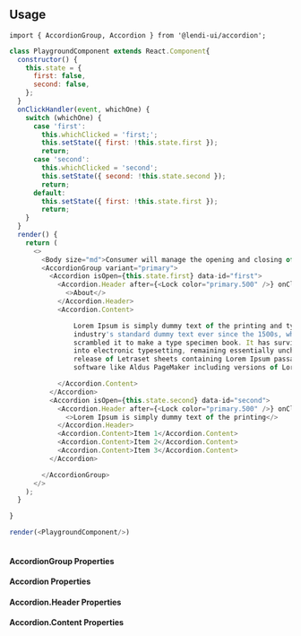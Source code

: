 
## Usage

```
import { AccordionGroup, Accordion } from '@lendi-ui/accordion';
```

```js
class PlaygroundComponent extends React.Component{
  constructor() {
    this.state = {
      first: false,
      second: false,
    };
  }
  onClickHandler(event, whichOne) {
    switch (whichOne) {
      case 'first':
        this.whichClicked = 'first;';
        this.setState({ first: !this.state.first });
        return;
      case 'second':
        this.whichClicked = 'second';
        this.setState({ second: !this.state.second });
        return;
      default:
        this.setState({ first: !this.state.first });
        return;
    }
  }
  render() {
    return (
      <>
        <Body size="md">Consumer will manage the opening and closing of the Accordion</Body>
        <AccordionGroup variant="primary">
          <Accordion isOpen={this.state.first} data-id="first">
            <Accordion.Header after={<Lock color="primary.500" />} onClick={(event) => this.onClickHandler(event, 'first')}>
              <>About</>
            </Accordion.Header>
            <Accordion.Content>

                Lorem Ipsum is simply dummy text of the printing and typesetting industry. Lorem Ipsum has been the
                industry's standard dummy text ever since the 1500s, when an unknown printer took a galley of type and
                scrambled it to make a type specimen book. It has survived not only five centuries, but also the leap
                into electronic typesetting, remaining essentially unchanged. It was popularised in the 1960s with the
                release of Letraset sheets containing Lorem Ipsum passages, and more recently with desktop publishing
                software like Aldus PageMaker including versions of Lorem Ipsum.

            </Accordion.Content>
          </Accordion>
          <Accordion isOpen={this.state.second} data-id="second">
            <Accordion.Header after={<Lock color="primary.500" />} onClick={(event) => this.onClickHandler(event, 'second')}>
              <>Lorem Ipsum is simply dummy text of the printing</>
            </Accordion.Header>
            <Accordion.Content>Item 1</Accordion.Content>
            <Accordion.Content>Item 2</Accordion.Content>
            <Accordion.Content>Item 3</Accordion.Content>
          </Accordion>

        </AccordionGroup>
      </>
    );
  }

}

render(<PlaygroundComponent/>)
            
```

#### AccordionGroup Properties
<PropTable>
  <PropTable.Entry name="children" type="React.ReactNode" description="The AccordionGroup content"/>
  <PropTable.Entry name="isOpen" type="boolean" defaultValue="false" description="To control opening and closing of Accordion Group"/>
  <PropTable.Entry name="variant" type="string" defaultValue="primary" description="To control the UI variation of the Accordion. ('primary', 'emphasis' or 'empty')"/>
</PropTable>


#### Accordion Properties
<PropTable>
  <PropTable.Entry name="children" type="React.ReactNode" description="The Accordion content"/>
  <PropTable.Entry name="isDisabled" type="boolean" defaultValue="false" description="To disable accordion"/>
  <PropTable.Entry name="isTransparent" type="boolean" defaultValue="false" description="** TO BE DEPRECATED ** To make the accordion have no background colour"/>
  <PropTable.Entry name="isOpen" type="boolean" defaultValue="false" description="To control opening and closing of accordion"/>
</PropTable>


#### Accordion.Header Properties
<PropTable>
  <PropTable.Entry name="after" type="React.ReactNode" description="The after icon on Accordion header"/>
  <PropTable.Entry name="onClick" type="(event:React.SyntheticEvent) => void" description="Handle the click event"/>
</PropTable>


#### Accordion.Content Properties
<PropTable>
  <PropTable.Entry name="children" type="React.ReactNode" description="The Accordion content"/>
</PropTable>
